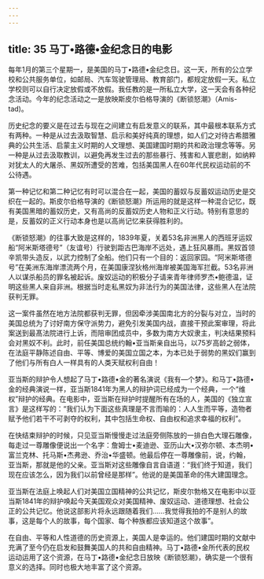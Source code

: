 ```yaml
---
---
---
```

title: 35 马丁•路德•金纪念日的电影
---




每年1月的第三个星期一，是美国的马丁•路德•金纪念日。这一天，所有的公立学校和公共服务单位，如邮局、汽车驾驶管理局、教育部门，都规定放假一天。私立学校则可以自行决定放假或不放假。我任教的是一所私立大学，这一天会有各种纪念活动。今年的纪念活动之一是放映斯皮尔伯格导演的《断锁怒潮》（Amis-tad)。

历史纪念的要义是在过去与现在之间建立有启发意义的联系，其中最根本联系方式有两种。一种是从过去汲取智慧、启示和美好纯真的理想，如人们之对待古希腊雅典的公共生活、启蒙主义时期的人文理想、美国建国时期的共和政治理念等等。另一种是从过去汲取教训，以避免再发生过去的那些暴行、残害和人寰悲剧，如纳粹对犹太人的大屠杀、黑奴所遭受的苦难，包括美国黑人在60年代民权运动前的不公待遇。

第一种记忆和第二种记忆有时可以混合在一起，美国的蓄奴与反蓄奴运动历史是交织在一起的。斯皮尔伯格导演的《断锁怒潮》所运用的就是这样一种混合记忆，既有美国黑暗的蓄奴历史，又有高尚的反蓄奴历史人物和正义行动。特别有意思的是，反蓄奴的正义行动本身也是以高尚记忆来获得胜利的。

《断锁怒潮》的往事大致是这样的，1839年夏，关着53名非洲黑人的西班牙运奴船“阿米斯塔德号”（友谊号）行驶到距古巴海岸不远处，遇上狂风暴雨。黑奴首领辛凯带头造反，以武力控制了全船。他们只有一个目的：返回家园。“阿米斯塔德号”在美洲东海岸漂流两个月，在美国康涅狄格州海岸被美国海军拦截。53名非洲人以谋杀船员的罪名被起诉。废奴运动的积极分子请来青年律师罗杰•鲍德温，证明这些黑人来自非洲。根据当时走私黑奴为非法行为的美国法律，这些黑人在法院获判无罪。

这一案件虽然在地方法院都获判无罪，但因牵涉美国南北方的分裂与对立，当时的美国总统为了讨好南方保守派势力，避免引发美国内战，直接干预此案审理，将此案送到最髙法院进行上诉，而陪审团成员中，多数为南方大奴隶主，判决结果预料会对黑奴不利。此时，前任美国总统约翰•亚当斯亲自出马，以75岁高龄之弱体，在法庭平静陈述自由、平等、博爱的美国立国之本，为本已处于弱势的黑奴们赢到了他们与所有白人一样具有的人类天赋权利自由！

亚当斯的辩护令人想起了马丁•路德•金的著名演说《我有—个梦》。和马丁•路德•金的经典演说一样，亚当斯1841年为黑人的辩护词已经成为一个经典，一个“维权”辩护的经典。在电影中，亚当斯在辩护时提醒所有在场的人，美国的《独立宣言》是这样写的：“我们认为下面这些真理是不言而喻的：人人生而平等，造物者赋予他们若干不可剥夺的权利，其中包括生命权、自由权和追求幸福的权利”。

在快结束辩护的时候，只见亚当斯慢慢走过法庭旁侧陈放的一排白色大理石雕像，每走过一尊雕像便说出一个名字：詹姆士•麦迪逊、亚历山大•汉弥尔顿、本杰明•富兰克林、托马斯•杰弗逊、乔治•华盛顿。他最后停在一尊雕像前，说，约翰，亚当斯，那就是他的父亲。亚当斯对这些雕像自言自语道：“我们终于知道，我们现在应该怎么，因为我们以前曾经是那样”。他说的是美国革命的伟大建国理念。

亚当斯在法庭上唤起人们对美国立国精神的公共记忆，斯皮尔勃格又在电影中以亚当斯1841年的辩护唤起今天美国观众对美国精神、废奴运动、道德理想、社会公正的公共记忆。他说这部影片将永远跟随着我们……我觉得我拍的不是别人的故事，这是每个人的故事，每个国家、每个种族都应该知道这个故事”。

在自由、平等和人性道德的历史资源上，美国人是幸运的。他们建国时期的文献中充满了至今仍在启发和鼓舞美国人的共和自由精神。马丁•路德•金所代表的民权运动运用了这个资源，在马丁•路德•金纪念日放映《断锁怒潮》，确实是一个很有意义的选择。同时也极大地丰富了这个资源。